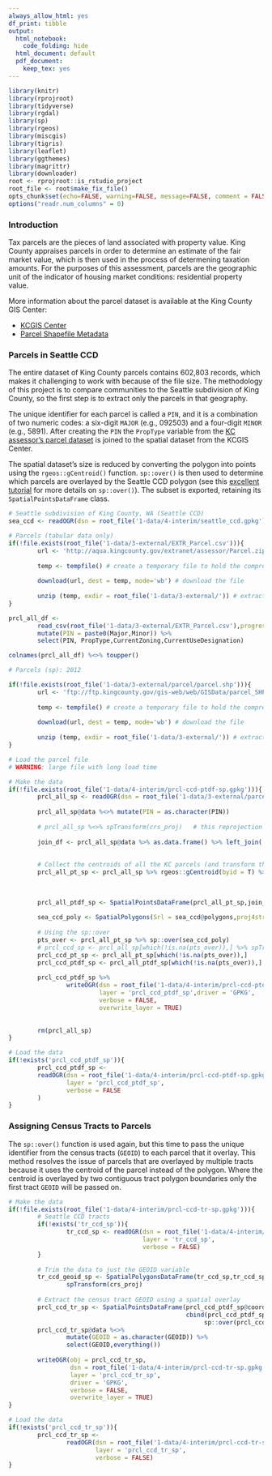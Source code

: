 ```yaml
---
always_allow_html: yes
df_print: tibble
output:
  html_notebook:
    code_folding: hide
  html_document: default
  pdf_document:
    keep_tex: yes
---
```


```r
library(knitr)
library(rprojroot)
library(tidyverse)
library(rgdal)
library(sp)
library(rgeos)
library(miscgis)
library(tigris)
library(leaflet)
library(ggthemes)
library(magrittr)
library(downloader)
root <- rprojroot::is_rstudio_project
root_file <- root$make_fix_file()
opts_chunk$set(echo=FALSE, warning=FALSE, message=FALSE, comment = FALSE)
options("readr.num_columns" = 0)
```

### Introduction

Tax parcels are the pieces of land associated with property value. King County appraises parcels in order to determine an estimate of the fair market value, which is then used in the process of determening taxation amounts. For the purposes of this assessment, parcels are the geographic unit of the indicator of housing market conditions: residential property value. 

More information about the parcel dataset is available at the King County GIS Center:

  * [KCGIS Center](http://www.kingcounty.gov/operations/GIS/GISData.aspx)
  * [Parcel Shapefile Metadata](http://www5.kingcounty.gov/sdc/Metadata.aspx?Layer=parcel)

### Parcels in Seattle CCD

The entire dataset of King County parcels contains 602,803 records, which makes it challenging to work with because of the file size. The methodology of this project is to compare communities to the Seattle subdivision of King County, so the first step is to extract only the parcels in that geography.

The unique identifier for each parcel is called a `PIN`, and it is a combination of two numeric codes: a six-digit `MAJOR` (e.g., 092503) and a four-digit `MINOR` (e.g., 5891). After creating the `PIN` the `PropType` variable from the [KC assessor's parcel dataset](http://info.kingcounty.gov/Assessor/DataDownload/default.aspx) is joined to the spatial dataset from the KCGIS Center.

The spatial dataset's size is reduced by converting the polygon into points using the `rgeos::gCentroid()` function. `sp::over()` is then used to determine which parcels are overlayed by the Seattle CCD polygon (see this [excellent tutorial](https://cran.r-project.org/web/packages/sp/vignettes/over.pdf) for more details on `sp::over()`). The subset is exported, retaining its `SpatialPointsDataFrame` class.


```r
# Seattle subdivision of King County, WA (Seattle CCD)
sea_ccd <- readOGR(dsn = root_file('1-data/4-interim/seattle_ccd.gpkg'),layer = "seattle",verbose = FALSE) %>% spTransform(crs_proj)

# Parcels (tabular data only)
if(!file.exists(root_file('1-data/3-external/EXTR_Parcel.csv'))){
        url <- 'http://aqua.kingcounty.gov/extranet/assessor/Parcel.zip' # direct URL to the file download
        
        temp <- tempfile() # create a temporary file to hold the compressed download
        
        download(url, dest = temp, mode='wb') # download the file
        
        unzip (temp, exdir = root_file('1-data/3-external/')) # extract the file to the project folder
}

prcl_all_df <- 
        read_csv(root_file('1-data/3-external/EXTR_Parcel.csv'),progress = FALSE) %>% 
        mutate(PIN = paste0(Major,Minor)) %>% 
        select(PIN, PropType,CurrentZoning,CurrentUseDesignation)

colnames(prcl_all_df) %<>% toupper() 

# Parcels (sp): 2012

if(!file.exists(root_file('1-data/3-external/parcel/parcel.shp'))){
        url <- 'ftp://ftp.kingcounty.gov/gis-web/web/GISData/parcel_SHP.zip' # direct URL to the file download
        
        temp <- tempfile() # create a temporary file to hold the compressed download
        
        download(url, dest = temp, mode='wb') # download the file
        
        unzip (temp, exdir = root_file('1-data/3-external/')) # extract the file to the project folder
}

# Load the parcel file
# WARNING: large file with long load time

# Make the data
if(!file.exists(root_file('1-data/4-interim/prcl-ccd-ptdf-sp.gpkg'))){
        prcl_all_sp <- readOGR(dsn = root_file('1-data/3-external/parcel/'),layer = 'parcel',verbose = FALSE) 
        
        prcl_all_sp@data %<>% mutate(PIN = as.character(PIN))
        
        # prcl_all_sp %<>% spTransform(crs_proj)   # this reprojection is prohibively slow 
        
        join_df <- prcl_all_sp@data %>% as.data.frame() %>% left_join(.,prcl_all_df, by = "PIN")
        
        
        # Collect the centroids of all the KC parcels (and transform their CRS to match the project CRS)
        prcl_all_pt_sp <- prcl_all_sp %>% rgeos::gCentroid(byid = T) %>% spTransform(crs_proj)
        
        
        
        prcl_all_ptdf_sp <- SpatialPointsDataFrame(prcl_all_pt_sp,join_df,match.ID = FALSE)
        
        sea_ccd_poly <- SpatialPolygons(Srl = sea_ccd@polygons,proj4string = crs_proj) 
        
        # Using the sp::over 
        pts_over <- prcl_all_pt_sp %>% sp::over(sea_ccd_poly) 
        # prcl_ccd_sp <- prcl_all_sp[which(!is.na(pts_over)),] %>% spTransform(crs_proj) # slow
        prcl_ccd_pt_sp <- prcl_all_pt_sp[which(!is.na(pts_over)),]
        prcl_ccd_ptdf_sp <- prcl_all_ptdf_sp[which(!is.na(pts_over)),]
        
        prcl_ccd_ptdf_sp %>% 
                writeOGR(dsn = root_file('1-data/4-interim/prcl-ccd-ptdf-sp.gpkg'),
                         layer = 'prcl_ccd_ptdf_sp',driver = 'GPKG',
                         verbose = FALSE,
                         overwrite_layer = TRUE)
        
        
        rm(prcl_all_sp)
}

# Load the data
if(!exists('prcl_ccd_ptdf_sp')){
        prcl_ccd_ptdf_sp <- 
        readOGR(dsn = root_file('1-data/4-interim/prcl-ccd-ptdf-sp.gpkg'),
                layer = 'prcl_ccd_ptdf_sp',
                verbose = FALSE
        )
}


```

### Assigning Census Tracts to Parcels

The `sp::over()` function is used again, but this time to pass the unique identifier from the census tracts (`GEOID`) to each parcel that it overlay. This method resolves the issue of parcels that are overlayed by multiple tracts because it uses the centroid of the parcel instead of the polygon. Where the centroid is overlayed by two contiguous tract polygon boundaries only the first tract `GEOID` will be passed on.

```r

# Make the data
if(!file.exists(root_file('1-data/4-interim/prcl-ccd-tr-sp.gpkg'))){
        # Seattle CCD tracts
        if(!exists('tr_ccd_sp')){
                tr_ccd_sp <- readOGR(dsn = root_file('1-data/4-interim/tr-ccd-sp.gpkg'),
                                     layer = 'tr_ccd_sp',
                                     verbose = FALSE)
        }
        
        # Trim the data to just the GEOID variable
        tr_ccd_geoid_sp <- SpatialPolygonsDataFrame(tr_ccd_sp,tr_ccd_sp@data['GEOID']) %>% 
                spTransform(crs_proj)
        
        # Extract the census tract GEOID using a spatial overlay
        prcl_ccd_tr_sp <- SpatialPointsDataFrame(prcl_ccd_ptdf_sp@coords,
                                                 cbind(prcl_ccd_ptdf_sp@data,
                                                      sp::over(prcl_ccd_ptdf_sp,tr_ccd_geoid_sp)))
        prcl_ccd_tr_sp@data %<>% 
                mutate(GEOID = as.character(GEOID)) %>% 
                select(GEOID,everything())
        
        writeOGR(obj = prcl_ccd_tr_sp,
                 dsn = root_file('1-data/4-interim/prcl-ccd-tr-sp.gpkg'),
                 layer = 'prcl_ccd_tr_sp',
                 driver = 'GPKG',
                 verbose = FALSE,
                 overwrite_layer = TRUE)
}

# Load the data
if(!exists('prcl_ccd_tr_sp')){
        prcl_ccd_tr_sp <- 
                readOGR(dsn = root_file('1-data/4-interim/prcl-ccd-tr-sp.gpkg'),
                        layer = 'prcl_ccd_tr_sp',
                        verbose = FALSE)
}

```

